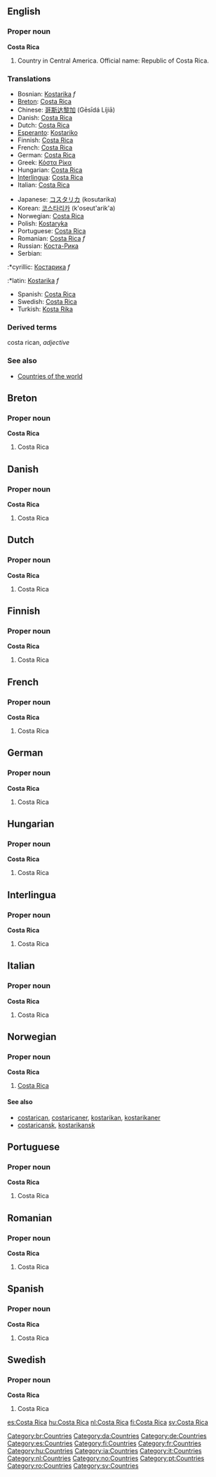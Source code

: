 ==English==

===Proper noun===
'''Costa Rica'''

# Country in Central America. Official name: Republic of Costa Rica.
===Translations===
{{top}}
*Bosnian: [[Kostarika]] ''f''
*[[Breton]]: [[Costa Rica]]
*Chinese: [[哥斯达黎加]] (Gēsīdá Líjiā)
*Danish: [[Costa Rica]]
*Dutch: [[Costa Rica]]
*[[Esperanto]]: [[Kostariko]]
*Finnish: [[Costa Rica]]
*French: [[Costa Rica]]
*German: [[Costa Rica]]
*Greek: [[Κόστα Ρίκα]]
*Hungarian: [[Costa Rica]]
*[[Interlingua]]: [[Costa Rica]]
*Italian: [[Costa Rica]]
{{mid}}
*Japanese: [[コスタリカ]] (kosutarika)
*Korean: [[코스타리카]] (k'oseut'arik'a)
*Norwegian: [[#Norwegian|Costa Rica]]
*Polish: [[Kostaryka]]
*Portuguese: [[Costa Rica]]
*Romanian: [[Costa Rica]] ''f''
*Russian: [[Коста-Рика]]
*Serbian:
:*cyrillic: [[Костарика]] ''f''
:*latin: [[Kostarika]] ''f''
*Spanish: [[Costa Rica]]
*Swedish: [[Costa Rica]]
*Turkish: [[Kosta Rika]]
{{bottom}}

===Derived terms===
costa rican, ''adjective''

===See also===
* [[Countries of the world]]

==Breton==
===Proper noun===
'''Costa Rica'''
#Costa Rica

==Danish==
===Proper noun===
'''Costa Rica'''
#Costa Rica

==Dutch==
===Proper noun===
'''Costa Rica'''
#Costa Rica

==Finnish==
===Proper noun===
'''Costa Rica'''
#Costa Rica

==French==
===Proper noun===
'''Costa Rica'''
#Costa Rica

==German==
===Proper noun===
'''Costa Rica'''
#Costa Rica

==Hungarian==
===Proper noun===
'''Costa Rica'''
#Costa Rica

==Interlingua==
===Proper noun===
'''Costa Rica'''
#Costa Rica

==Italian==
===Proper noun===
'''Costa Rica'''
#Costa Rica

==Norwegian==
===Proper noun===
'''Costa Rica'''
#[[#English|Costa Rica]]
====See also====
*[[costarican]], [[costaricaner]], [[kostarikan]], [[kostarikaner]]
*[[costaricansk]], [[kostarikansk]]

==Portuguese==
===Proper noun===
'''Costa Rica'''
#Costa Rica

==Romanian==
===Proper noun===
'''Costa Rica'''
#Costa Rica

==Spanish==
===Proper noun===
'''Costa Rica'''
#Costa Rica

==Swedish==
===Proper noun===
'''Costa Rica'''
#Costa Rica

[[Category:br:Countries]]
[[Category:da:Countries]]
[[Category:de:Countries]]
[[Category:es:Countries]]
[[Category:fi:Countries]]
[[Category:fr:Countries]]
[[Category:hu:Countries]]
[[Category:ia:Countries]]
[[Category:it:Countries]]
[[Category:nl:Countries]]
[[Category:no:Countries]]
[[Category:pt:Countries]]
[[Category:ro:Countries]]
[[Category:sv:Countries]]

[[es:Costa Rica]]
[[hu:Costa Rica]]
[[nl:Costa Rica]]
[[fi:Costa Rica]]
[[sv:Costa Rica]]